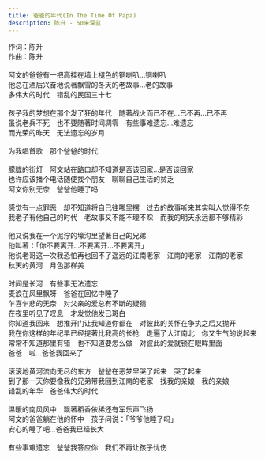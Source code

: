 ```yaml
---
title: 爸爸的年代(In The Time Of Papa)
description: 陈升 - 50米深蓝
---
```


作词：陈升<br />作曲：陈升<br /><br />阿文的爸爸有一把高挂在墙上褪色的铜喇叭...铜喇叭<br />他总在酒后兴奋地说著飘雪的冬天的老故事...老的故事<br />多伟大的时代　错乱的民国三十七<br /><br />孩子我的梦想在那个发了狂的年代　随著战火而已不在...已不再...已不再<br />虽说老兵不死　也不要随著时间凋零　有些事难遗忘...难遗忘<br />而光荣的昨天　无法遗忘的岁月<br /><br />为我唱首歌　那个爸爸的时代<br /><br />朦胧的街灯　阿文站在路口却不知道是否该回家...是否该回家<br />也许应该播个电话随便找个朋友　聊聊自己生活的贫乏<br />阿文你别无奈　爸爸他睡了吗<br /><br />感觉有一点罪恶　却不知道将自己往哪里摆　过去的故事听来其实叫人觉得不奈<br />我老子有他自己的时代　老故事又不能不理不睬　而我的明天永远都不够精彩<br /><br />他又说我在一个泥泞的壕沟里望著自己的兄弟<br />他叫著：「你不要离开...不要离开...不要离开」<br />他说老哥这一次我恐怕再也回不了遥远的江南老家　江南的老家　江南的老家<br />秋天的黄河　月色那样美<br /><br />时间是长河　有些事无法遗忘<br />麦浪在风里飘呀　爸爸在回忆中睡了<br />乍喜乍悲的无奈　对父亲的爱总有不断的疑猜<br />在夜里听见了叹息　才发觉他发已斑白<br />你知道我回来　想推开门让我知道你都在　对彼此的关怀在争执之后又抛开<br />我在你这样的年纪早已经提著比我高的长枪　走遍了大江南北　你又生气的说起来<br />常常不知道那里有错　也不知道要怎么做　对彼此的爱就锁在眼眸里面<br />爸爸　啦...爸爸我回来了<br /><br />滚滚地黄河流向无尽的东方　爸爸在恶梦里哭了起来　哭了起来<br />到了那一天你要像我的兄弟带我回到江南的老家　找我的亲娘　我的亲娘<br />错乱的年华　爸爸伟大的时代<br /><br />温暖的南风风中　飘著稻香依稀还有军乐声飞扬<br />阿文的爸爸躺在他的怀中　孩子问说：「爷爷他睡了吗」<br />安心的睡了吧...爸爸我已经长大<br /><br />有些事难遗忘　爸爸我答应你　我们不再让孩子忧伤